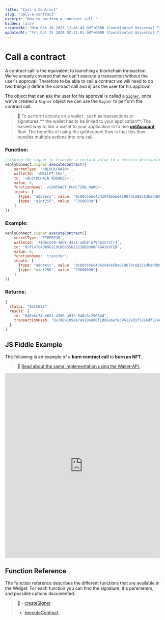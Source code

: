 ```yaml
---
title: "Call a Contract"
slug: "call-a-contract"
excerpt: "How to perform a contract call."
hidden: false
createdAt: "Mon Oct 16 2023 12:46:43 GMT+0000 (Coordinated Universal Time)"
updatedAt: "Fri Oct 25 2024 02:41:01 GMT+0000 (Coordinated Universal Time)"
---
```

# Call a contract

A contract call is the equivalent to launching a blockchain transaction. We've already covered that we can't execute a transaction without the user's approval. Therefore to be able to call a contract we will need to do two things i) define the contract call and ii) ask the user for his approval.

The object that can ask the user for his approval is called a [`Signer`](https://venly.readme.io/docs/signer), once we've created a `Signer` object we can use the `Signer` to perform the contract call.

> 🚧 To perform actions on a wallet , such as transactions or signatures,** the wallet has to be linked to your application**.  The easiest way to link a wallet to your application in to use **[getAccount](https://docs.venly.io/docs/widget-user-authentication#get-user-account)** flow.  The benefits of using the getAccount flow is that this flow bundles multiple actions into one call.

### Function:

```javascript
//Asking the signer to transfer a certain value to a certain destination.
venlyConnect.signer.executeContract({
    secretType: '<BLOCKCHAIN>',
    walletId: '<WALLET_ID>',
    to: '<BLOCKCHAIN ADDRESS>',
    value: 0,
    functionName: '<CONTRACT_FUNCTION_NAME>',
    inputs: [
      {type: "address", value: "0x80cbb6c4342948e5be81987dce8251dbedd69138"},
      {type: "uint256", value: "73680000"}
    ]
})
```

### Example:

```javascript
venlyConnect.signer.executeContract({
    secretType: 'ETHEREUM',
    walletId: '71dec640-4eb8-4321-adb8-b79461573fc4',
    to: '0xf147cA0b981C0CD0955D1323DB9980F4B43e9FED',
    value: 0,
    functionName: 'transfer',
    inputs: [
      {type: "address", value: "0x80cbb6c4342948e5be81987dce8251dbedd69138"},
      {type: "uint256", value: "73680000"}
    ]
})
```

### Returns:

```javascript
{
  status: "SUCCESS",
  result: {
    id: "046b6c74-e681-4398-a932-546c8c25034d",
    transactionHash: "0x7889109ae7a929a968f1d86a6efe396129d1f72a6df574a051516ef247e8a616"
  }
}
```

## JS Fiddle Example

The following is an example of a **burn contract call** to **burn an NFT**.

> 📘 [Read about the same implementation using the Wallet-API.](https://docs.venly.io/docs/how-to-burn-nft)

<iframe width="100%" height="600" src="https://jsfiddle.net/abdullah066/4cwdk6Lm/embedded/" frameborder="0"></iframe>


## Function Reference

The function reference describes the different functions that are available in the Widget. For each function you can find the signature, it's parameters, and possible options documented.

> 📘 - [createSigner](https://venly.readme.io/docs/createsigner)
> - [executeContract](https://venly.readme.io/docs/executecontract)
